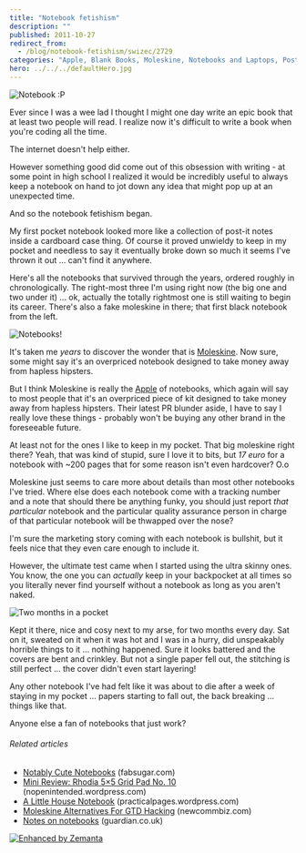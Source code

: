```yaml
---
title: "Notebook fetishism"
description: ""
published: 2011-10-27
redirect_from:
  - /blog/notebook-fetishism/swizec/2729
categories: "Apple, Blank Books, Moleskine, Notebooks and Laptops, Post-it note, Uncategorized, Vendors, Writers Resources"
hero: ../../../defaultHero.jpg
---
```


![](https://swizec.com/wp-content/uploads/2011/10/tumblr_ltq983kENF1qekjngo1_5001.jpg "Notebook :P")

Ever since I was a wee lad I thought I might one day write an epic book that at least two people will read. I realize now it's difficult to write a book when you're coding all the time.

The internet doesn't help either.

However something good did come out of this obsession with writing - at some point in high school I realized it would be incredibly useful to always keep a notebook on hand to jot down any idea that might pop up at an unexpected time.

And so the notebook fetishism began.

My first pocket notebook looked more like a collection of post-it notes inside a cardboard case thing. Of course it proved unwieldy to keep in my pocket and needless to say it eventually broke down so much it seems I've thrown it out ... can't find it anywhere.

Here's all the notebooks that survived through the years, ordered roughly in chronologically. The right-most three I'm using right now (the big one and two under it) ... ok, actually the totally rightmost one is still waiting to begin its career. There's also a fake moleskine in there; that first black notebook from the left.

![](https://swizec.com/wp-content/uploads/2011/10/tumblr_ltq8eqTVOT1qekjngo1_50016.jpg "Notebooks!")

It's taken me _years_ to discover the wonder that is [Moleskine](http://www.moleskine.com/ "Moleskine"). Now sure, some might say it's an overpriced notebook designed to take money away from hapless hipsters.

But I think Moleskine is really the [Apple](http://www.apple.com "Apple") of notebooks, which again will say to most people that it's an overpriced piece of kit designed to take money away from hapless hipsters. Their latest PR blunder aside, I have to say I really love these things - probably won't be buying any other brand in the foreseeable future.

At least not for the ones I like to keep in my pocket. That big moleskine right there? Yeah, that was kind of stupid, sure I love it to bits, but _17 euro_ for a notebook with ~200 pages that for some reason isn't even hardcover? O.o

Moleskine just seems to care more about details than most other notebooks I've tried. Where else does each notebook come with a tracking number and a note that should there be anything funky, you should just report _that particular_ notebook and the particular quality assurance person in charge of that particular notebook will be thwapped over the nose?

I'm sure the marketing story coming with each notebook is bullshit, but it feels nice that they even care enough to include it.

However, the ultimate test came when I started using the ultra skinny ones. You know, the one you can _actually_ keep in your backpocket at all times so you literally never find yourself without a notebook as long as you aren't naked.

![](https://swizec.com/wp-content/uploads/2011/10/tumblr_ltq983kENF1qekjngo1_5006.jpg "Two months in a pocket")

Kept it there, nice and cosy next to my arse, for two months every day. Sat on it, sweated on it when it was hot and I was in a hurry, did unspeakably horrible things to it ... nothing happened. Sure it looks battered and the covers are bent and crinkley. But not a single paper fell out, the stitching is still perfect ... the cover didn't even start layering!

Any other notebook I've had felt like it was about to die after a week of staying in my pocket ... papers starting to fall out, the back breaking ... things like that.

Anyone else a fan of notebooks that just work?

###### Related articles

- [Notably Cute Notebooks](http://www.fabsugar.com/Notably-Cute-Notebooks-39487) (fabsugar.com)
- [Mini Review: Rhodia 5×5 Grid Pad No. 10](http://nopenintended.wordpress.com/2011/10/15/mini-review-rhodia-5x5-grid-pad-no-10/) (nopenintended.wordpress.com)
- [A Little House Notebook](http://practicalpages.wordpress.com/2011/10/12/a-little-house-notebook/) (practicalpages.wordpress.com)
- [Moleskine Alternatives For GTD Hacking](http://www.newcommbiz.com/moleskine-alternatives-for-gtd-hacking/) (newcommbiz.com)
- [Notes on notebooks](http://r.zemanta.com/?u=http%3A//www.guardian.co.uk/books/booksblog/2011/jul/07/notebooks-euchtterm1917-moleskine&a=48111636&rid=dc5e50b1-edaa-44e7-973a-9d2ca31bb15a&e=baf2d7bbfdb45fbc4d8b138bbfe622d2) (guardian.co.uk)

[![Enhanced by Zemanta](https://img.zemanta.com/zemified_e.png?x-id=dc5e50b1-edaa-44e7-973a-9d2ca31bb15a)](http://www.zemanta.com/ "Enhanced by Zemanta")
